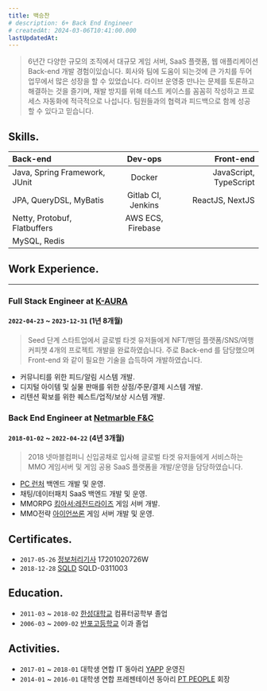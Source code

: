 ```yaml
---
title: 백승찬
# description: 6+ Back End Engineer
# createdAt: 2024-03-06T10:41:00.000
lastUpdatedAt:
---
```

> 6년간 다양한 규모의 조직에서 대규모 게임 서버, SaaS 플랫폼, 웹 애플리케이션 Back-end 개발 경험이있습니다.
회사와 팀에 도움이 되는것에 큰 가치를 두어 업무에서 많은 성장을 할 수 있었습니다.
라이브 운영중 만나는 문제를 토론하고 해결하는 것을 즐기며, 재발 방지를 위해 테스트 케이스를 꼼꼼히 작성하고 프로세스 자동화에 적극적으로 나섭니다.
팀원들과의 협력과 피드백으로 함께 성공 할 수 있다고 믿습니다.

## Skills.

Back-end|Dev-ops|Front-end
:---|:---:|---:
Java, Spring Framework, JUnit|Docker|JavaScript, TypeScript
JPA, QueryDSL, MyBatis|Gitlab CI, Jenkins|ReactJS, NextJS
Netty, Protobuf, Flatbuffers|AWS ECS, Firebase|
MySQL, Redis||


## Work Experience.
---
### Full Stack Engineer at [K-AURA](https://kaura.biz/)
#### `2022-04-23` ~ `2023-12-31` (1년 8개월)
> Seed 단계 스타트업에서 글로벌 타겟 유저들에게 NFT/팬덤 플랫폼/SNS/여행 커피챗 4개의 프로젝트 개발을 완료하였습니다. 주로 Back-end 를 담당했으며 Front-end 와 같이 필요한 기술을 습득하여 개발하였습니다.
- 커뮤니티를 위한 피드/알림 시스템 개발.
- 디지털 아이템 및 실물 판매를 위한 상점/주문/결제 시스템 개발.
- 리텐션 확보를 위한 퀘스트/업적/보상 시스템 개발.

### Back End Engineer at [Netmarble F&C](https://company.netmarble.com/studio/list/fnc)
#### `2018-01-02` ~ `2022-04-22` (4년 3개월)
> 2018 넷마블컴퍼니 신입공채로 입사해 글로벌 타겟 유저들에게 서비스하는 MMO 게임서버 및 게임 공용 SaaS 플랫폼을 개발/운영을 담당하였습니다.
- [PC 런처](https://7ds.netmarble.com/pcclient) 백엔드 개발 및 운영.
- 채팅/데이터패치 SaaS 백엔드 개발 및 운영.
- MMORPG [킹아서:레전드라이즈](https://playkingarthurlegendsrise.com/) 게임 서버 개발.
- MMO전략 [아이언쓰론](https://ironthrone.netmarble.com/) 게임 서버 개발 및 운영.

## Certificates.
- `2017-05-26` [정보처리기사](https://www.q-net.or.kr/crf005.do?id=crf00503&jmCd=1320) 17201020726W
- `2018-12-28` [SQLD](https://www.dataq.or.kr/www/sub/a_04.do) SQLD-0311003

## Education.
- `2011-03` ~ `2018-02` [한성대학교](https://www.hansung.ac.kr/) 컴퓨터공학부 졸업
- `2006-03` ~ `2009-02` [반포고등학교](https://banpo.sen.hs.kr/) 이과 졸업

## Activities.
- `2017-01` ~ `2018-01` 대학생 연합 IT 동아리 [YAPP](https://www.yapp.co.kr/) 운영진
- `2014-01` ~ `2016-01` 대학생 연합 프레젠테이션 동아리 [PT PEOPLE](https://cafe.naver.com/ptpeoples) 회장
